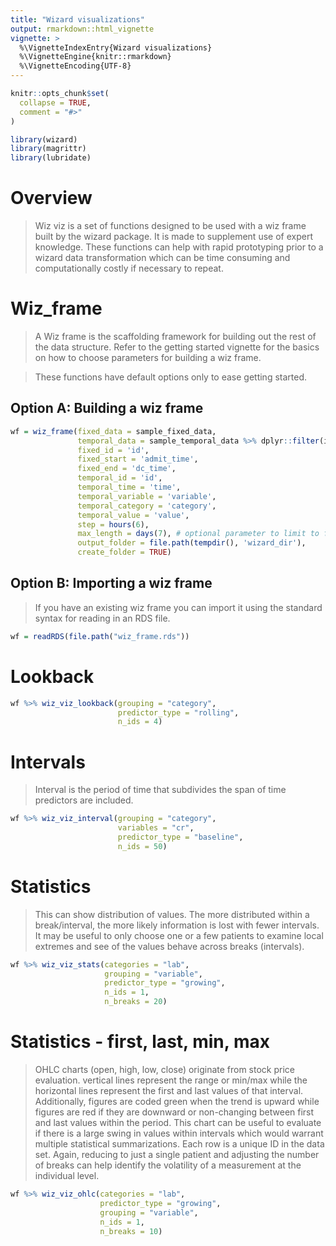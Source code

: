 ```yaml
---
title: "Wizard visualizations"
output: rmarkdown::html_vignette
vignette: >
  %\VignetteIndexEntry{Wizard visualizations}
  %\VignetteEngine{knitr::rmarkdown}
  %\VignetteEncoding{UTF-8}
---
```


```r
knitr::opts_chunk$set(
  collapse = TRUE,
  comment = "#>"
)
```

```r
library(wizard)
library(magrittr)
library(lubridate)
```


# Overview

> Wiz viz is a set of functions designed to be used with a wiz frame built by the wizard package. It is made to supplement use of expert knowledge. These functions can help with rapid prototyping prior to a wizard data transformation which can be time consuming and computationally costly if necessary to repeat.


# Wiz_frame

> A Wiz frame is the scaffolding framework for building out the rest of the data structure. Refer to the getting started vignette for the basics on how to choose parameters for building a wiz frame.

> These functions have default options only to ease getting started.

## Option A: Building a wiz frame

```r
wf = wiz_frame(fixed_data = sample_fixed_data,
               temporal_data = sample_temporal_data %>% dplyr::filter(id %in% 1:100),
               fixed_id = 'id',
               fixed_start = 'admit_time',
               fixed_end = 'dc_time',
               temporal_id = 'id',
               temporal_time = 'time',
               temporal_variable = 'variable',
               temporal_category = 'category',
               temporal_value = 'value',
               step = hours(6),
               max_length = days(7), # optional parameter to limit to first 7 days of hospitalization
               output_folder = file.path(tempdir(), 'wizard_dir'),
               create_folder = TRUE)
```

## Option B: Importing a wiz frame

> If you have an existing wiz frame you can import it using the standard syntax for reading in an RDS file.

```r
wf = readRDS(file.path("wiz_frame.rds"))
```

# Lookback

> 

```r
wf %>% wiz_viz_lookback(grouping = "category",
                        predictor_type = "rolling",
                        n_ids = 4)
```

# Intervals

> Interval is the period of time that subdivides the span of time predictors are included.

```r
wf %>% wiz_viz_interval(grouping = "category", 
                        variables = "cr", 
                        predictor_type = "baseline", 
                        n_ids = 50)
```

# Statistics

> This can show distribution of values. The more distributed within a break/interval, the more likely information is lost with fewer intervals. It may be useful to only choose one or a few patients to examine local extremes and see of the values behave across breaks (intervals).

```r
wf %>% wiz_viz_stats(categories = "lab", 
                     grouping = "variable",
                     predictor_type = "growing", 
                     n_ids = 1, 
                     n_breaks = 20)
```

# Statistics - first, last, min, max

> OHLC charts (open, high, low, close) originate from stock price evaluation. vertical lines represent the range or min/max while the horizontal lines represent the first and last values of that interval. Additionally, figures are coded green when the trend is upward while figures are red if they are downward or non-changing between first and last values within the period. This chart can be useful to evaluate if there is a large swing in values within intervals which would warrant multiple statistical summarizations. Each row is a unique ID in the data set. Again, reducing to just a single patient and adjusting the number of breaks can help identify the volatility of a measurement at the individual level.

```r
wf %>% wiz_viz_ohlc(categories = "lab",
                    predictor_type = "growing", 
                    grouping = "variable",
                    n_ids = 1, 
                    n_breaks = 10)
```


